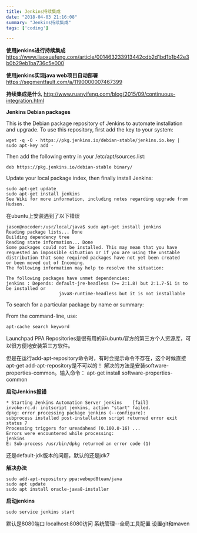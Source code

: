 ```yaml
---
title: Jenkins持续集成
date: "2018-04-03 21:16:08"
summary: "Jenkins持续集成"
tags: ['coding']

---
```


**使用jenkins进行持续集成**
https://www.liaoxuefeng.com/article/001463233913442cdb2d1bd1b1b42e3b0b29eb1ba736c5e000

**使用jenkins实现java web项目自动部署**
https://segmentfault.com/a/1190000007467399

**持续集成是什么**
http://www.ruanyifeng.com/blog/2015/09/continuous-integration.html

**Jenkins Debian packages**

This is the Debian package repository of Jenkins to automate installation and upgrade. To use this repository, first add the key to your system:

```
wget -q -O - https://pkg.jenkins.io/debian-stable/jenkins.io.key | sudo apt-key add -
```

Then add the following entry in your /etc/apt/sources.list:

```
deb https://pkg.jenkins.io/debian-stable binary/
```

Update your local package index, then finally install Jenkins:
```
sudo apt-get update
sudo apt-get install jenkins
See Wiki for more information, including notes regarding upgrade from Hudson.
```

在ubuntu上安装遇到了以下错误
```
jason@nocoder:/usr/local/java$ sudo apt-get install jenkins
Reading package lists... Done
Building dependency tree
Reading state information... Done
Some packages could not be installed. This may mean that you have
requested an impossible situation or if you are using the unstable
distribution that some required packages have not yet been created
or been moved out of Incoming.
The following information may help to resolve the situation:

The following packages have unmet dependencies:
jenkins : Depends: default-jre-headless (>= 2:1.8) but 2:1.7-51 is to be installed or
                    java8-runtime-headless but it is not installable
```


To search for a particular package by name or summary:

From the command-line, use:
```
apt-cache search keyword
```

Launchpad PPA Repositories是很有用的非ubuntu官方的第三方个人资源库，可以很方便地安装第三方软件。

但是在运行add-apt-repository命令时，有时会提示命令不存在，这个时候直接apt-get add-apt-repository是不可以的！
解决的方法是安装software-properties-common。输入命令：
apt-get install software-properties-common

**启动Jenkins报错**
```
* Starting Jenkins Automation Server jenkins    [fail]
invoke-rc.d: initscript jenkins, action "start" failed.
dpkg: error processing package jenkins (--configure):
subprocess installed post-installation script returned error exit status 7
Processing triggers for ureadahead (0.100.0-16) ...
Errors were encountered while processing:
jenkins
E: Sub-process /usr/bin/dpkg returned an error code (1)
```
还是default-jdk版本的问题，默认的还是jdk7

**解决办法**
```
sudo add-apt-repository ppa:webupd8team/java
sudo apt update
sudo apt install oracle-java8-installer
```

**启动jenkins**
```
sudo service jenkins start
```
默认是8080端口
localhost:8080访问
系统管理--全局工具配置 设置git和maven